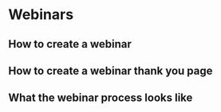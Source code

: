 # Webinars

## How to create a webinar

## How to create a webinar thank you page

## What the webinar process looks like
